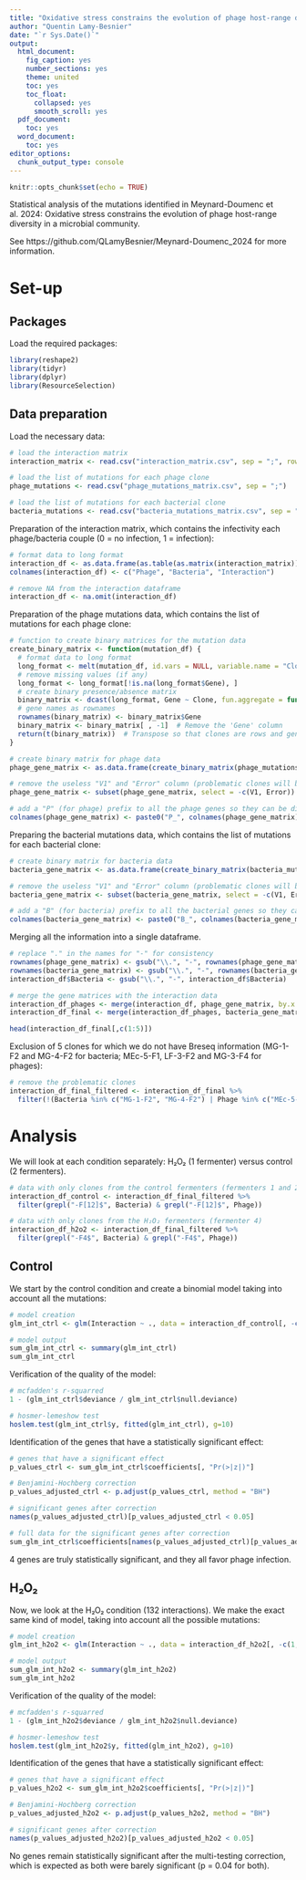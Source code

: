 ```yaml
---
title: "Oxidative stress constrains the evolution of phage host-range diversity in a microbial community"
author: "Quentin Lamy-Besnier"
date: "`r Sys.Date()`"
output: 
  html_document: 
    fig_caption: yes
    number_sections: yes
    theme: united
    toc: yes
    toc_float:
      collapsed: yes
      smooth_scroll: yes
  pdf_document:
    toc: yes
  word_document:
    toc: yes
editor_options: 
  chunk_output_type: console
---
```


```r
knitr::opts_chunk$set(echo = TRUE)
```

Statistical analysis of the mutations identified in Meynard-Doumenc et al. 2024: Oxidative stress constrains the evolution of phage host-range diversity in a microbial community. 

See https://github.com/QLamyBesnier/Meynard-Doumenc_2024 for more information.

# Set-up

## Packages

Load the required packages:

```r
library(reshape2)
library(tidyr)
library(dplyr)
library(ResourceSelection)
```

## Data preparation

Load the necessary data:

```r
# load the interaction matrix
interaction_matrix <- read.csv("interaction_matrix.csv", sep = ";", row.names = 1)

# load the list of mutations for each phage clone
phage_mutations <- read.csv("phage_mutations_matrix.csv", sep = ";")

# load the list of mutations for each bacterial clone
bacteria_mutations <- read.csv("bacteria_mutations_matrix.csv", sep = ";")
```

Preparation of the interaction matrix, which contains the infectivity each phage/bacteria couple (0 = no infection, 1 = infection):

```r
# format data to long format
interaction_df <- as.data.frame(as.table(as.matrix(interaction_matrix)))
colnames(interaction_df) <- c("Phage", "Bacteria", "Interaction")

# remove NA from the interaction dataframe
interaction_df <- na.omit(interaction_df)
```

Preparation of the phage mutations data, which contains the list of mutations for each phage clone:

```r
# function to create binary matrices for the mutation data
create_binary_matrix <- function(mutation_df) {
  # format data to long format
  long_format <- melt(mutation_df, id.vars = NULL, variable.name = "Clone", value.name = "Gene")
  # remove missing values (if any)
  long_format <- long_format[!is.na(long_format$Gene), ]
  # create binary presence/absence matrix
  binary_matrix <- dcast(long_format, Gene ~ Clone, fun.aggregate = function(x) as.integer(length(x) > 0), fill = 0)
  # gene names as rownames
  rownames(binary_matrix) <- binary_matrix$Gene
  binary_matrix <- binary_matrix[ , -1]  # Remove the 'Gene' column
  return(t(binary_matrix))  # Transpose so that clones are rows and genes are columns
}

# create binary matrix for phage data
phage_gene_matrix <- as.data.frame(create_binary_matrix(phage_mutations))

# remove the useless "V1" and "Error" column (problematic clones will be processed later)
phage_gene_matrix <- subset(phage_gene_matrix, select = -c(V1, Error))

# add a "P" (for phage) prefix to all the phage genes so they can be distinguished 
colnames(phage_gene_matrix) <- paste0("P_", colnames(phage_gene_matrix))
```

Preparing the bacterial mutations data, which contains the list of mutations for each bacterial clone:

```r
# create binary matrix for bacteria data
bacteria_gene_matrix <- as.data.frame(create_binary_matrix(bacteria_mutations))

# remove the useless "V1" and "Error" column (problematic clones will be processed later)
bacteria_gene_matrix <- subset(bacteria_gene_matrix, select = -c(V1, Error))

# add a "B" (for bacteria) prefix to all the bacterial genes so they can be distinguished 
colnames(bacteria_gene_matrix) <- paste0("B_", colnames(bacteria_gene_matrix))
```

Merging all the information into a single dataframe.

```r
# replace "." in the names for "-" for consistency
rownames(phage_gene_matrix) <- gsub("\\.", "-", rownames(phage_gene_matrix))
rownames(bacteria_gene_matrix) <- gsub("\\.", "-", rownames(bacteria_gene_matrix))
interaction_df$Bacteria <- gsub("\\.", "-", interaction_df$Bacteria)

# merge the gene matrices with the interaction data
interaction_df_phages <- merge(interaction_df, phage_gene_matrix, by.x = "Phage", by.y = "row.names")
interaction_df_final <- merge(interaction_df_phages, bacteria_gene_matrix, by.x = "Bacteria", by.y = "row.names")

head(interaction_df_final[,c(1:5)])
```

Exclusion of 5 clones for which we do not have Breseq information (MG-1-F2 and MG-4-F2 for bacteria; MEc-5-F1, LF-3-F2 and MG-3-F4 for phages):

```r
# remove the problematic clones
interaction_df_final_filtered <- interaction_df_final %>%
  filter(!(Bacteria %in% c("MG-1-F2", "MG-4-F2") | Phage %in% c("MEc-5-F1", "LF-3-F2", "MG-3-F4")))
```

# Analysis

We will look at each condition separately: H₂O₂ (1 fermenter) versus control (2 fermenters).

```r
# data with only clones from the control fermenters (fermenters 1 and 2)
interaction_df_control <- interaction_df_final_filtered %>%
  filter(grepl("-F[12]$", Bacteria) & grepl("-F[12]$", Phage))

# data with only clones from the H₂O₂ fermenters (fermenter 4)
interaction_df_h2o2 <- interaction_df_final_filtered %>%
  filter(grepl("-F4$", Bacteria) & grepl("-F4$", Phage))
```

## Control

We start by the control condition and create a binomial model taking into account all the mutations:

```r
# model creation
glm_int_ctrl <- glm(Interaction ~ ., data = interaction_df_control[, -c(1, 2)], family = binomial)

# model output
sum_glm_int_ctrl <- summary(glm_int_ctrl)
sum_glm_int_ctrl
```

Verification of the quality of the model:

```r
# mcfadden's r-squarred
1 - (glm_int_ctrl$deviance / glm_int_ctrl$null.deviance)

# hosmer-lemeshow test
hoslem.test(glm_int_ctrl$y, fitted(glm_int_ctrl), g=10)
```

Identification of the genes that have a statistically significant effect:

```r
# genes that have a significant effect
p_values_ctrl <- sum_glm_int_ctrl$coefficients[, "Pr(>|z|)"]

# Benjamini-Hochberg correction
p_values_adjusted_ctrl <- p.adjust(p_values_ctrl, method = "BH")

# significant genes after correction
names(p_values_adjusted_ctrl)[p_values_adjusted_ctrl < 0.05]

# full data for the significant genes after correction
sum_glm_int_ctrl$coefficients[names(p_values_adjusted_ctrl)[p_values_adjusted_ctrl < 0.05], , drop = FALSE]
```

4 genes are truly statistically significant, and they all favor phage infection.

## H₂O₂

Now, we look at the H₂O₂ condition (132 interactions). We make the exact same kind of model, taking into account all the possible mutations:

```r
# model creation
glm_int_h2o2 <- glm(Interaction ~ ., data = interaction_df_h2o2[, -c(1, 2)], family = binomial)

# model output
sum_glm_int_h2o2 <- summary(glm_int_h2o2)
sum_glm_int_h2o2
```

Verification of the quality of the model:

```r
# mcfadden's r-squarred
1 - (glm_int_h2o2$deviance / glm_int_h2o2$null.deviance)

# hosmer-lemeshow test
hoslem.test(glm_int_h2o2$y, fitted(glm_int_h2o2), g=10)
```

Identification of the genes that have a statistically significant effect:

```r
# genes that have a significant effect
p_values_h2o2 <- sum_glm_int_h2o2$coefficients[, "Pr(>|z|)"]

# Benjamini-Hochberg correction
p_values_adjusted_h2o2 <- p.adjust(p_values_h2o2, method = "BH")

# significant genes after correction
names(p_values_adjusted_h2o2)[p_values_adjusted_h2o2 < 0.05]
```

No genes remain statistically significant after the multi-testing correction, which is expected as both were barely significant (p = 0.04 for both).





